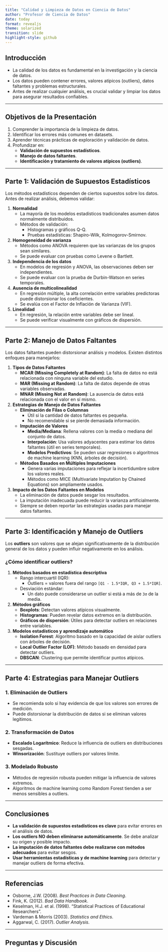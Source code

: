 ```yaml
---
title: "Calidad y Limpieza de Datos en Ciencia de Datos"
author: "Profesor de Ciencia de Datos"
date: today
format: revealjs
theme: solarized
transition: slide
highlight-style: github
---
```


## Introducción

- La calidad de los datos es fundamental en la investigación y la ciencia de datos.
- Los datos pueden contener errores, valores atípicos (outliers), datos faltantes y problemas estructurales.
- Antes de realizar cualquier análisis, es crucial validar y limpiar los datos para asegurar resultados confiables.

---

## Objetivos de la Presentación

1. Comprender la importancia de la limpieza de datos.
2. Identificar los errores más comunes en datasets.
3. Aprender técnicas prácticas de exploración y validación de datos.
4. Profundizar en:
   - **Validación de supuestos estadísticos**.
   - **Manejo de datos faltantes**.
   - **Identificación y tratamiento de valores atípicos (outliers)**.

---

## **Parte 1: Validación de Supuestos Estadísticos** {.scrollable}

Los métodos estadísticos dependen de ciertos supuestos sobre los datos. Antes de realizar análisis, debemos validar:

1. **Normalidad**  
   - La mayoría de los modelos estadísticos tradicionales asumen datos normalmente distribuidos.
   - Métodos de validación:
     - Histogramas y gráficos Q-Q.
     - Pruebas estadísticas: Shapiro-Wilk, Kolmogorov-Smirnov.

2. **Homogeneidad de varianza**  
   - Métodos como ANOVA requieren que las varianzas de los grupos sean similares.
   - Se puede evaluar con pruebas como Levene o Bartlett.

3. **Independencia de los datos**  
   - En modelos de regresión y ANOVA, las observaciones deben ser independientes.
   - Se puede evaluar con la prueba de Durbin-Watson en series temporales.

4. **Ausencia de multicolinealidad**  
   - En regresión múltiple, la alta correlación entre variables predictoras puede distorsionar los coeficientes.
   - Se evalúa con el Factor de Inflación de Varianza (VIF).

5. **Linealidad**  
   - En regresión, la relación entre variables debe ser lineal.
   - Se puede verificar visualmente con gráficos de dispersión.

---

## **Parte 2: Manejo de Datos Faltantes** {.scrollable}

Los datos faltantes pueden distorsionar análisis y modelos. Existen distintos enfoques para manejarlos:

1. **Tipos de Datos Faltantes**
   - **MCAR (Missing Completely at Random)**: La falta de datos no está relacionada con ninguna variable del estudio.
   - **MAR (Missing at Random)**: La falta de datos depende de otras variables observadas.
   - **MNAR (Missing Not at Random)**: La ausencia de datos está relacionada con el valor en sí mismo.

2. **Estrategias de Manejo de Datos Faltantes**
   - **Eliminación de Filas o Columnas**  
     - Útil si la cantidad de datos faltantes es pequeña.
     - No recomendable si se pierde demasiada información.
   - **Imputación de Valores**  
     - **Media/Mediana**: Rellena valores con la media o mediana del conjunto de datos.
     - **Interpolación**: Usa valores adyacentes para estimar los datos faltantes (útil en series temporales).
     - **Modelos Predictivos**: Se pueden usar regresiones o algoritmos de machine learning (KNN, árboles de decisión).
   - **Métodos Basados en Múltiples Imputaciones**  
     - Genera varias imputaciones para reflejar la incertidumbre sobre los valores reales.
     - Métodos como MICE (Multivariate Imputation by Chained Equations) son ampliamente usados.

3. **Impacto de los Datos Faltantes en Modelos**  
   - La eliminación de datos puede sesgar los resultados.
   - La imputación inadecuada puede reducir la varianza artificialmente.
   - Siempre se deben reportar las estrategias usadas para manejar datos faltantes.

---

## **Parte 3: Identificación y Manejo de Outliers** {.scrollable}

Los **outliers** son valores que se alejan significativamente de la distribución general de los datos y pueden influir negativamente en los análisis.

### **¿Cómo identificar outliers?**
1. **Métodos basados en estadística descriptiva**
   - Rango intercuartil (IQR):
     - Outliers = valores fuera del rango `[Q1 - 1.5*IQR, Q3 + 1.5*IQR]`.
   - Desviación estándar:
     - Un dato puede considerarse un outlier si está a más de `3σ` de la media.

2. **Métodos gráficos**
   - **Boxplots**: Detectan valores atípicos visualmente.
   - **Histogramas**: Pueden revelar datos extremos en la distribución.
   - **Gráficos de dispersión**: Útiles para detectar outliers en relaciones entre variables.

3. **Modelos estadísticos y aprendizaje automático**
   - **Isolation Forest**: Algoritmo basado en la capacidad de aislar outliers con árboles de decisión.
   - **Local Outlier Factor (LOF)**: Método basado en densidad para detectar outliers.
   - **DBSCAN**: Clustering que permite identificar puntos atípicos.

---

## **Parte 4: Estrategias para Manejar Outliers** {.scrollable}

### **1. Eliminación de Outliers**
- Se recomienda solo si hay evidencia de que los valores son errores de medición.
- Puede distorsionar la distribución de datos si se eliminan valores legítimos.

### **2. Transformación de Datos**
- **Escalado Logarítmico**: Reduce la influencia de outliers en distribuciones sesgadas.
- **Winsorización**: Sustituye outliers por valores límite.

### **3. Modelado Robusto**
- Métodos de regresión robusta pueden mitigar la influencia de valores extremos.
- Algoritmos de machine learning como Random Forest tienden a ser menos sensibles a outliers.

---

## **Conclusiones**

- **La validación de supuestos estadísticos es clave** para evitar errores en el análisis de datos.
- **Los outliers NO deben eliminarse automáticamente**. Se debe analizar su origen y posible impacto.
- **La imputación de datos faltantes debe realizarse con métodos adecuados** para evitar sesgos.
- **Usar herramientas estadísticas y de machine learning** para detectar y manejar outliers de forma efectiva.

---

## **Referencias**

- Osborne, J.W. (2008). *Best Practices in Data Cleaning*.
- Fink, K. (2012). *Bad Data Handbook*.
- Keselman, H.J. et al. (1998). "Statistical Practices of Educational Researchers".
- Vardeman & Morris (2003). *Statistics and Ethics*.
- Aggarwal, C. (2017). *Outlier Analysis*.

---

## **Preguntas y Discusión**
